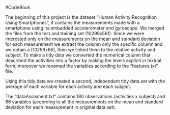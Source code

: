 #CodeBook

The beginning of this project is the dataset "Human Activity Recognition Using Smartphones", it contains the measurements made with a smartphone using its embedded accelerometer and gyroscope. 
We merged the files from the test and training set (10299x561). Since we were interested only on the measurements on the mean and standard deviation for each measurement we extract the column only the specific column and we obtain a (10299x66), then we linked them to the relative activity and subject. To make a tidy data we converted the numerical column that described the activities into a factor by making the levels explicit in textual form; moreover we renamed the variables according to the "features.txt" file. 

Using this tidy data we created a second, independent tidy data set with the average of each variable for each activity and each subject.

The "dataAssisment.txt" contains 180 observations (activities x subject) and 66 variables (according to all the measurements on the mean and standard deviation for each measurement in original data set). 


